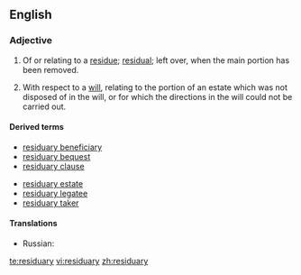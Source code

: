 ==English==
===Adjective===
{{en-adj}}
# Of or relating to a [[residue]]; [[residual]]; left over, when the main portion has been removed.
# {{law}} With respect to a [[will]], relating to the portion of an estate which was not disposed of in the will, or for which the directions in the will could not be carried out.

====Derived terms====
{{top2}}
*[[residuary beneficiary]]
*[[residuary bequest]]
*[[residuary clause]]
{{mid2}}
*[[residuary estate]]
*[[residuary legatee]]
*[[residuary taker]]
{{bottom}}

====Translations====
*Russian: {{t|ru|остаточный|cs=Cyrl|tr=ostátočnyj}}

[[te:residuary]]
[[vi:residuary]]
[[zh:residuary]]